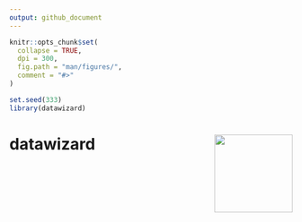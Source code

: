 ```yaml
---
output: github_document
---
```


```r
knitr::opts_chunk$set(
  collapse = TRUE,
  dpi = 300,
  fig.path = "man/figures/",
  comment = "#>"
)

set.seed(333)
library(datawizard)
```

# datawizard <img src='man/figures/logo.png' align="right" height="139" />
